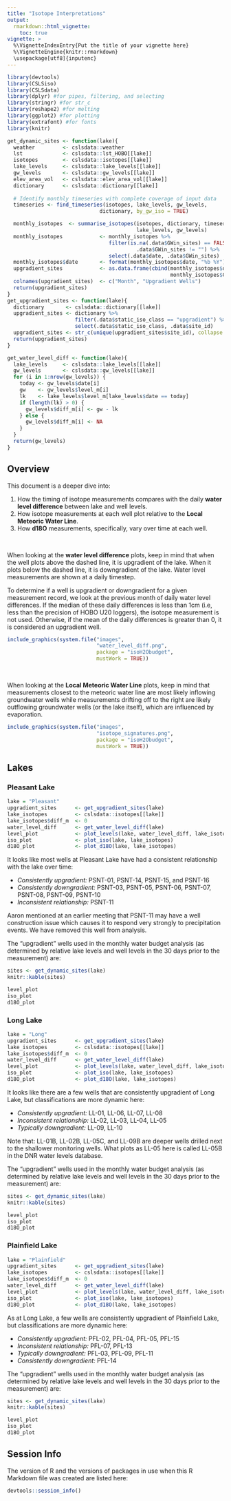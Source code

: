 ```yaml
---
title: "Isotope Interpretations"
output: 
  rmarkdown::html_vignette:
    toc: true
vignette: >
  %\VignetteIndexEntry{Put the title of your vignette here}
  %\VignetteEngine{knitr::rmarkdown}
  \usepackage[utf8]{inputenc}
---
```


```r
library(devtools)
library(CSLSiso)
library(CSLSdata)
library(dplyr) #for pipes, filtering, and selecting
library(stringr) #for str_c
library(reshape2) #for melting
library(ggplot2) #for plotting
library(extrafont) #for fonts
library(knitr)
```

```r
get_dynamic_sites <- function(lake){
  weather         <- cslsdata::weather
  lst             <- cslsdata::lst_HOBO[[lake]]
  isotopes        <- cslsdata::isotopes[[lake]]
  lake_levels     <- cslsdata::lake_levels[[lake]]
  gw_levels       <- cslsdata::gw_levels[[lake]]
  elev_area_vol   <- cslsdata::elev_area_vol[[lake]]
  dictionary      <- cslsdata::dictionary[[lake]]
  
  # Identify monthly timeseries with complete coverage of input data
  timeseries <- find_timeseries(isotopes, lake_levels, gw_levels,
                              dictionary, by_gw_iso = TRUE)

  monthly_isotopes  <- summarise_isotopes(isotopes, dictionary, timeseries, 
                                          lake_levels, gw_levels)
  monthly_isotopes            <- monthly_isotopes %>%
                                 filter(is.na(.data$GWin_sites) == FALSE &
                                          .data$GWin_sites != "") %>%
                                 select(.data$date, .data$GWin_sites)
  monthly_isotopes$date       <- format(monthly_isotopes$date, "%b %Y")
  upgradient_sites            <- as.data.frame(cbind(monthly_isotopes$date, 
                                                     monthly_isotopes$GWin_sites))
  colnames(upgradient_sites)  <- c("Month", "Upgradient Wells")
  return(upgradient_sites)
}
get_upgradient_sites <- function(lake){
  dictionary       <- cslsdata::dictionary[[lake]]
  upgradient_sites <- dictionary %>% 
                      filter(.data$static_iso_class == "upgradient") %>%
                      select(.data$static_iso_class, .data$site_id)
  upgradient_sites <- str_c(unique(upgradient_sites$site_id), collapse = ", ")
  return(upgradient_sites)
}

get_water_level_diff <- function(lake){
  lake_levels     <- cslsdata::lake_levels[[lake]]
  gw_levels       <- cslsdata::gw_levels[[lake]]
  for (i in 1:nrow(gw_levels)) {
    today <- gw_levels$date[i]
    gw    <- gw_levels$level_m[i]
    lk    <- lake_levels$level_m[lake_levels$date == today]
    if (length(lk) > 0) {
      gw_levels$diff_m[i] <- gw - lk
    } else {
      gw_levels$diff_m[i] <- NA
    }
  }
  return(gw_levels)
}

```

## Overview

This document is a deeper dive into:

1. How the timing of isotope measurements compares with the daily **water level
difference** between lake and well levels.
2. How isotope measurements at each well plot relative to the **Local Meteoric
Water Line**.
3. How **d18O** measurements, specifically, vary over time at each well.

<br>

When looking at the **water level difference** plots, keep in mind that when the
well plots above the dashed line, it is upgradient of the lake. When it plots
below the dashed line, it is downgradient of the lake. Water level measurements
are shown at a daily timestep. 

To determine if a well is upgradient or downgradient for a given measurement
record, we look at the previous month of daily water level differences. If the
median of these daily differences is less than 1cm (i.e, less than the precision
of HOBO U20 loggers), the isotope measurement is not used. Otherwise, if the
mean of the daily differences is greater than 0, it is considered an upgradient
well.

```r
include_graphics(system.file("images", 
                             "water_level_diff.png", 
                             package = "isoH2Obudget", 
                             mustWork = TRUE))
```

<br>

When looking at the **Local Meteoric Water Line** plots, keep in mind that
measurements closest to the meteoric water line are most likely inflowing
groundwater wells while measurements drifting off to the right are likely
outflowing groundwater wells (or the lake itself), which are influenced by
evaporation.

```r
include_graphics(system.file("images", 
                             "isotope_signatures.png", 
                             package = "isoH2Obudget", 
                             mustWork = TRUE))
```

## Lakes

### Pleasant Lake
```r
lake = "Pleasant"
upgradient_sites      <- get_upgradient_sites(lake)
lake_isotopes         <- cslsdata::isotopes[[lake]]
lake_isotopes$diff_m  <- 0
water_level_diff      <- get_water_level_diff(lake)
level_plot            <- plot_levels(lake, water_level_diff, lake_isotopes)
iso_plot              <- plot_iso(lake, lake_isotopes)
d18O_plot             <- plot_d18O(lake, lake_isotopes)
```

It looks like most wells at Pleasant Lake have had a consistent relationship
with the lake over time:

 * *Consistently upgradient:* PSNT-01, PSNT-14, PSNT-15, and PSNT-16
 * *Consistently downgradient:* PSNT-03, PSNT-05, PSNT-06, PSNT-07, PSNT-08,
 PSNT-09, PSNT-10
 * *Inconsistent relationship:* PSNT-11
 
Aaron mentioned at an earlier meeting that PSNT-11 may have a well construction
issue which causes it to respond very strongly to precipitation events. We
have removed this well from analysis.

The "upgradient" wells used in the monthly water budget analysis (as determined
by relative lake levels and well levels in the 30 days prior to the measurement)
are:

```r
sites <- get_dynamic_sites(lake)
knitr::kable(sites)
```

```r
level_plot
iso_plot
d18O_plot
```

### Long Lake
```r
lake = "Long"
upgradient_sites      <- get_upgradient_sites(lake)
lake_isotopes         <- cslsdata::isotopes[[lake]]
lake_isotopes$diff_m  <- 0
water_level_diff      <- get_water_level_diff(lake)
level_plot            <- plot_levels(lake, water_level_diff, lake_isotopes)
iso_plot              <- plot_iso(lake, lake_isotopes)
d18O_plot             <- plot_d18O(lake, lake_isotopes)
```

It looks like there are a few wells that are consistently upgradient of Long
Lake, but classifications are more dynamic here:

 * *Consistently upgradient:* LL-01, LL-06, LL-07, LL-08
 * *Inconsistent relationship:* LL-02, LL-03, LL-04, LL-05
 * *Typically downgradient:* LL-09, LL-10
 
Note that: LL-01B, LL-02B, LL-05C, and LL-09B are deeper wells drilled next to
the shallower monitoring wells. What plots as LL-05 here is called LL-05B in the
DNR water levels database.

The "upgradient" wells used in the monthly water budget analysis (as determined
by relative lake levels and well levels in the 30 days prior to the measurement)
are:

```r
sites <- get_dynamic_sites(lake)
knitr::kable(sites)
```

```r
level_plot
iso_plot
d18O_plot
```


### Plainfield Lake
```r
lake = "Plainfield"
upgradient_sites      <- get_upgradient_sites(lake)
lake_isotopes         <- cslsdata::isotopes[[lake]]
lake_isotopes$diff_m  <- 0
water_level_diff      <- get_water_level_diff(lake)
level_plot            <- plot_levels(lake, water_level_diff, lake_isotopes)
iso_plot              <- plot_iso(lake, lake_isotopes)
d18O_plot             <- plot_d18O(lake, lake_isotopes)
```

As at Long Lake, a few wells are consistently upgradient of Plainfield Lake, but
classifications are more dynamic here:

 * *Consistently upgradient:* PFL-02, PFL-04, PFL-05, PFL-15
 * *Inconsistent relationship:* PFL-07, PFL-13
 * *Typically downgradient:* PFL-03, PFL-09, PFL-11
 * *Consistently downgradient:* PFL-14

The "upgradient" wells used in the monthly water budget analysis (as determined
by relative lake levels and well levels in the 30 days prior to the measurement)
are:

```r
sites <- get_dynamic_sites(lake)
knitr::kable(sites)
```

```r
level_plot
iso_plot
d18O_plot
```

## Session Info

The version of R and the versions of packages in use when this R Markdown file
was created are listed here:

```r
devtools::session_info()
```
